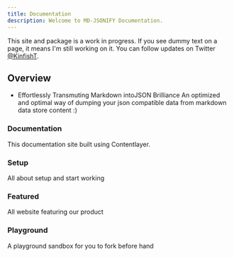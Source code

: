 ```yaml
---
title: Documentation
description: Welcome to MD-JSONIFY Documentation.
---
```



<Callout>

This site  and package is a work in progress. If you see dummy text on a page, it means I'm still working on it. You can follow updates on Twitter [@KinfishT](https://twitter.com/KinfishT).

</Callout>

## Overview


- Effortlessly Transmuting Markdown intoJSON Brilliance
An optimized and optimal way of dumping your json compatible data from markdown data store content :)

<div className="grid sm:grid-cols-2 md:grid-cols-1 lg:grid-cols-2 gap-4 mt-6">

<Card href="/docs/documentation">

### Documentation

This documentation site built using Contentlayer.

</Card>

<Card href="/docs/setup">

### Setup

All about setup and start working

</Card>

<Card href="/docs/featured" disabled>

### Featured

All website featuring our product

</Card>

<Card href="/docs/playground" disabled>

### Playground

A playground sandbox for you to fork before hand

</Card>



</div>